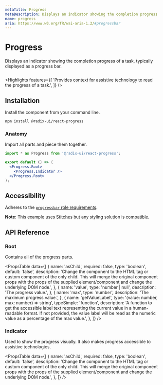 ```yaml
---
metaTitle: Progress
metaDescription: Displays an indicator showing the completion progress of a task, typically displayed as a progress bar.
name: progress
aria: https://www.w3.org/TR/wai-aria-1.2/#progressbar
---
```


# Progress

<Description>
  Displays an indicator showing the completion progress of a task, typically
  displayed as a progress bar.
</Description>

<HeroContainer>
  <ProgressDemo />
</HeroContainer>

```jsx hero template=Progress

```

<Highlights
  features={[
    'Provides context for assistive technology to read the progress of a task.',
  ]}
/>

## Installation

Install the component from your command line.

```bash
npm install @radix-ui/react-progress
```

### Anatomy

Import all parts and piece them together.

```jsx
import * as Progress from '@radix-ui/react-progress';

export default () => (
  <Progress.Root>
    <Progress.Indicator />
  </Progress.Root>
);
```

## Accessibility

Adheres to the [`progressbar` role requirements](https://www.w3.org/TR/wai-aria-1.2/#progressbar).

<Note>

**Note:** This example uses [Stitches](https://stitches.dev) but any styling solution is [compatible](/docs/primitives/overview/styling).

</Note>

## API Reference

### Root

Contains all of the progress parts.

<PropsTable
  data={[
    {
      name: 'asChild',
      required: false,
      type: 'boolean',
      default: 'false',
      description:
        'Change the component to the HTML tag or custom component of the only child. This will merge the original component props with the props of the supplied element/component and change the underlying DOM node.',
    },
    {
      name: 'value',
      type: 'number | null',
      description: 'The progress value.',
    },
    {
      name: 'max',
      type: 'number',
      description: 'The maximum progress value.',
    },
    {
      name: 'getValueLabel',
      type: '(value: number, max: number) => string',
      typeSimple: 'function',
      description:
        'A function to get the accessible label text representing the current value in a human-readable format. If not provided, the value label will be read as the numeric value as a percentage of the max value.',
    },
  ]}
/>

### Indicator

Used to show the progress visually. It also makes progress accessible to assistive technologies.

<PropsTable
  data={[
    {
      name: 'asChild',
      required: false,
      type: 'boolean',
      default: 'false',
      description:
        'Change the component to the HTML tag or custom component of the only child. This will merge the original component props with the props of the supplied element/component and change the underlying DOM node.',
    },
  ]}
/>
